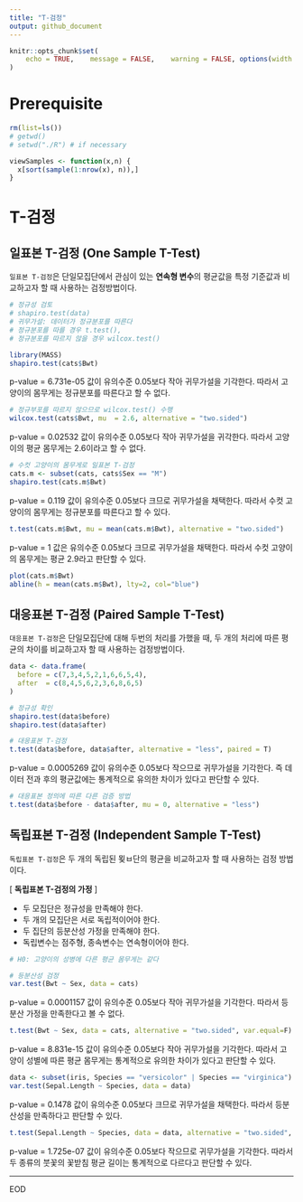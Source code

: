 ```yaml
---
title: "T-검정"
output: github_document
---
```


```r
knitr::opts_chunk$set(
	echo = TRUE,	message = FALSE,	warning = FALSE, options(width = 120)
)
```

# Prerequisite
```r
rm(list=ls())
# getwd()
# setwd("./R") # if necessary

viewSamples <- function(x,n) {
  x[sort(sample(1:nrow(x), n)),]
}
```

# T-검정

## 일표본 T-검정 (One Sample T-Test)
`일표본 T-검정`은 단일모집단에서 관심이 있는 **연속형 변수**의 평균값을 특정 기준값과 비교하고자 할 때 사용하는 검정방법이다.

```r
# 정규성 검토
# shapiro.test(data)
# 귀무가설: 데이터가 정규분포를 따른다
# 정규분포를 따를 경우 t.test(), 
# 정규분포를 따르지 않을 경우 wilcox.test()

library(MASS)
shapiro.test(cats$Bwt)
```
p-value = 6.731e-05 값이 유의수준 0.05보다 작아 귀무가설을 기각한다. 따라서 고양이의 몸무게는 정규분포를 따른다고 할 수 없다.  

```r
# 정규부포를 따르지 않으므로 wilcox.test() 수행
wilcox.test(cats$Bwt, mu  = 2.6, alternative = "two.sided")
```
p-value = 0.02532 값이 유의수준 0.05보다 작아 귀무가설을 귀각한다. 따라서 고양이의 평균 몸무게는 2.6이라고 할 수 없다.

```r
# 수컷 고양이의 몸무게로 일표본 T-검정
cats.m <- subset(cats, cats$Sex == "M")
shapiro.test(cats.m$Bwt)
```
p-value = 0.119 값이 유의수준 0.05보다 크므로 귀무가설을 채택한다. 따라서 수컷 고양이의 몸무게는 정규분포를 따른다고 할 수 있다.  

```r
t.test(cats.m$Bwt, mu = mean(cats.m$Bwt), alternative = "two.sided")
```
p-value = 1 값은 유의수준 0.05보다 크므로 귀무가설을 채택한다. 따라서 수컷 고양이의 몸무게는 평균 2.9라고 판단할 수 있다.


```r
plot(cats.m$Bwt)
abline(h = mean(cats.m$Bwt), lty=2, col="blue")
```


## 대응표본 T-검정 (Paired Sample T-Test)
`대응표본 T-검정`은 단일모집단에 대해 두번의 처리를 가했을 때, 두 개의 처리에 따른 평균의 차이를 비교하고자 할 때 사용하는 검정방법이다.  

```r
data <- data.frame(
  before = c(7,3,4,5,2,1,6,6,5,4),
  after  = c(8,4,5,6,2,3,6,8,6,5)
)

# 정규성 확인
shapiro.test(data$before)
shapiro.test(data$after)

# 대응표본 T-검정
t.test(data$before, data$after, alternative = "less", paired = T)
```
p-value = 0.0005269 값이 유의수준 0.05보다 작으므로 귀무가설을 기각한다. 즉 데이터 전과 후의 평균값에는 통계적으로 유의한 차이가 있다고 판단할 수 있다.

```r
# 대응표본 정의에 따른 다른 검증 방법
t.test(data$before - data$after, mu = 0, alternative = "less")
```


## 독립표본 T-검정 (Independent Sample T-Test)
`독립표본 T-검정`은 두 개의 독립된 묒ㅂ단의 평균을 비교하고자 할 때 사용하는 검정 방법이다.  

[ **독립표본 T-검정의 가정** ]

* 두 모집단은 정규성을 만족해야 한다.
* 두 개의 모집단은 서로 독립적이어야 한다.
* 두 집단의 등분산성 가정을 만족해야 한다.
* 독립변수는 점주형, 종속변수는 연속형이어야 한다.

```r
# H0: 고양이의 성병에 다른 평균 몸무게는 같다

# 등분산성 검정
var.test(Bwt ~ Sex, data = cats)
```
p-value = 0.0001157 값이 유의수준 0.05보다 작아 귀무가설을 기각한다. 따라서 등분산 가정을 만족한다고 볼 수 없다.

```r
t.test(Bwt ~ Sex, data = cats, alternative = "two.sided", var.equal=F)
```
p-value = 8.831e-15 값이 유의수준 0.05보다 작아 귀무가설을 기각한다. 따라서 고양이 성별에 따른 평균 몸무게는 통계적으로 유의한 차이가 있다고 판단할 수 있다.


```r
data <- subset(iris, Species == "versicolor" | Species == "virginica")
var.test(Sepal.Length ~ Species, data = data)
```
p-value = 0.1478 값이 유의수준 0.05보다 크므로 귀무가설을 채택한다. 따라서 등분산성을 만족하다고 판단할 수 있다.  


```r
t.test(Sepal.Length ~ Species, data = data, alternative = "two.sided", var.equal=T)
```
p-value = 1.725e-07 값이 유의수준 0.05보다 작으므로 귀무가설을 기각한다. 따라서 두 종류의 붓꽃의 꽃받침 평균 길이는 통계적으로 다르다고 판단할 수 있다.   


----

EOD